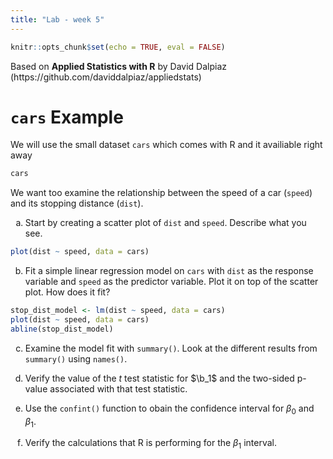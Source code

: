 ```yaml
---
title: "Lab - week 5"
---
```


```r
knitr::opts_chunk$set(echo = TRUE, eval = FALSE)
```

Based on **Applied Statistics with R** by David Dalpiaz (https://github.com/daviddalpiaz/appliedstats)

# `cars` Example

We will use the small dataset `cars` which comes with R and it availiable right away

```r
cars
```

We want too examine the relationship between the speed of a car (`speed`) and its stopping distance (`dist`).

a. Start by creating a scatter plot of `dist` and `speed`. Describe what you see.

```r
plot(dist ~ speed, data = cars)
```

b. Fit a simple linear regression model on `cars` with `dist` as the response variable and `speed` as the predictor variable. Plot it on top of the scatter plot. How does it fit?

```r
stop_dist_model <- lm(dist ~ speed, data = cars)
plot(dist ~ speed, data = cars)
abline(stop_dist_model)
```

c. Examine the model fit with `summary()`. Look at the different results from `summary()` using `names()`.

d. Verify the value of the $t$ test statistic for $\b_1$ and the two-sided p-value associated with that test statistic.

e. Use the `confint()` function to obain the confidence interval for $\beta_0$ and $\beta_1$.

f. Verify the calculations that R is performing for the $\beta_1$ interval.
